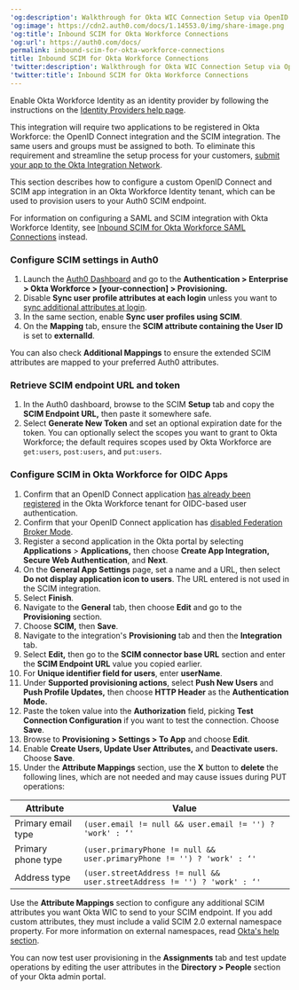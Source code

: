 ---
'og:description': Walkthrough for Okta WIC Connection Setup via OpenID SCIM
'og:image': https://cdn2.auth0.com/docs/1.14553.0/img/share-image.png
'og:title': Inbound SCIM for Okta Workforce Connections
'og:url': https://auth0.com/docs/
permalink: inbound-scim-for-okta-workforce-connections
title: Inbound SCIM for Okta Workforce Connections
'twitter:description': Walkthrough for Okta WIC Connection Setup via OpenID SCIM
'twitter:title': Inbound SCIM for Okta Workforce Connections
---
<Card title="Before you start">

Enable Okta Workforce Identity as an identity provider by following the instructions on the [Identity Providers help page](/docs/authenticate/identity-providers/enterprise-identity-providers/okta).

This integration will require two applications to be registered in Okta Workforce: the OpenID Connect integration and the SCIM integration. The same users and groups must be assigned to both. To eliminate this requirement and streamline the setup process for your customers, [submit your app to the Okta Integration Network](https://developer.okta.com/docs/guides/submit-app-overview/ ).

</Card>

This section describes how to configure a custom <Tooltip tip="OpenID: Open standard for authentication that allows applications to verify users' identities without collecting and storing login information." cta="View Glossary" href="/docs/glossary?term=OpenID">OpenID</Tooltip> Connect and SCIM app integration in an Okta Workforce Identity tenant, which can be used to provision users to your Auth0 SCIM endpoint.

For information on configuring a <Tooltip tip="Security Assertion Markup Language (SAML): Standardized protocol allowing two parties to exchange authentication information without a password." cta="View Glossary" href="/docs/glossary?term=SAML">SAML</Tooltip> and SCIM integration with Okta Workforce Identity, see [Inbound SCIM for Okta Workforce SAML Connections](/docs/authenticate/protocols/scim/inbound-scim-for-okta-workforce-saml-connections) instead.

### Configure SCIM settings in Auth0

1. Launch the [Auth0 Dashboard](https://manage.auth0.com/#/) and go to the **Authentication > Enterprise > Okta Workforce > [your-connection] > Provisioning.**
2. Disable **Sync user profile attributes at each login** unless you want to [sync additional attributes at login](/docs/authenticate/protocols/scim/configure-inbound-scim).
3. In the same section, enable **Sync user profiles using SCIM**.
4. On the **Mapping** tab, ensure the **SCIM attribute containing the User ID** is set to **externalId**.

You can also check **Additional Mappings** to ensure the extended SCIM attributes are mapped to your preferred Auth0 attributes.

### Retrieve SCIM endpoint URL and token

1. In the Auth0 dashboard, browse to the SCIM **Setup** tab and copy the **SCIM Endpoint URL,** then paste it somewhere safe.
2. Select **Generate New Token** and set an optional expiration date for the token. You can optionally select the scopes you want to grant to Okta Workforce; the default requires scopes used by Okta Workforce are `get:users`, `post:users`, and `put:users`.

### Configure SCIM in Okta Workforce for OIDC Apps

1. Confirm that an OpenID Connect application [has already been registered](https://help.okta.com/en-us/content/topics/apps/apps_app_integration_wizard_oidc.htm) in the Okta Workforce tenant for OIDC-based user authentication.
2. Confirm that your OpenID Connect application has [disabled Federation Broker Mode](https://help.okta.com/en-us/content/topics/apps/apps-fbm-main.htm).
3. Register a second application in the Okta portal by selecting **Applications** > **Applications,** then choose **Create App Integration, Secure Web Authentication**, and **Next**.
4. On the **General App Settings** page, set a name and a URL, then select **Do not display application icon to users**. The URL entered is not used in the SCIM integration.
5. Select **Finish**.
6. Navigate to the **General** tab, then choose **Edit** and go to the **Provisioning** section.
7. Choose **SCIM,** then **Save**.
8. Navigate to the integration's **Provisioning** tab and then the **Integration** tab.
9. Select **Edit,** then go to the **SCIM connector base URL** section and enter the **SCIM Endpoint URL** value you copied earlier.
10. For **Unique identifier field for users**, enter **userName**.
11. Under **Supported provisioning actions**, select **Push New Users** and **Push Profile Updates,** then choose **HTTP Header** as the **Authentication Mode.**
12. Paste the token value into the **Authorization** field, picking **Test Connection Configuration** if you want to test the connection. Choose **Save**.
13. Browse to **Provisioning > Settings > To App** and choose **Edit**.
14. Enable **Create Users, Update User Attributes,** and **Deactivate users.** Choose **Save**.
15. Under the **Attribute Mappings** section, use the **X** button to **delete** the following lines, which are not needed and may cause issues during PUT operations:

<table class="table"><thead>
<tr>
<th>Attribute</th>
<th>Value</th>
</tr>
</thead>
<tbody>
<tr>
<td>Primary email type</td>
<td><code>(user.email != null &amp;&amp; user.email != '') ? 'work' : ‘'</code></td>
</tr>
<tr>
<td>Primary phone type</td>
<td><code>(user.primaryPhone != null &amp;&amp; user.primaryPhone != '') ? 'work' : ‘'</code></td>
</tr>
<tr>
<td>Address type</td>
<td><code>(user.streetAddress != null &amp;&amp; user.streetAddress != '') ? 'work' : ‘'</code></td>
</tr>
</tbody>
</table>

Use the **Attribute Mappings** section to configure any additional SCIM attributes you want Okta WIC to send to your SCIM endpoint. If you add custom attributes, they must include a valid SCIM 2.0 external namespace property. For more information on external namespaces, read [Okta's help section](https://support.okta.com/help/s/article/Receiving-Invalid-externalNamespace-task-error-when-assigning-a-user-to-a-SCIMenabled-application).

You can now test user provisioning in the **Assignments** tab and test update operations by editing the user attributes in the **Directory > People** section of your Okta admin portal.